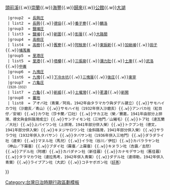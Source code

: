 {{noteTA
|1=zh-hans:庄; zh-hant:庄;
}}
{{Navbox
  |name    = 屏東郡
  |title   = 昔日[[屏東郡]]（1920年－1945年）
  |style   = width: 100%
  |group1  = [[屏東街]]<br><small>（1933年升市）</small>
  | list1  = [[屏東 (大字)|屏東]]{{.w}}[[頭前溪 (地名)|頭前溪]]{{.w}}[[崇蘭 (大字)|崇蘭]]{{.w}}[[海豐 (屏東縣大字)|海豐]]{{.w}}[[歸來 (大字)|歸來]]{{.w}}[[公館 (屏東縣)|公館]]{{.w}}[[大湖 (屏東縣)|大湖]]
  |group2  = [[長興庄]]
  | list2  = [[長興 (大字)|長興]]{{.w}}[[德協]]{{.w}}[[番子寮 (屏東縣)|番子寮]]{{.w}}[[麟洛 (大字)|麟洛]]
  |group3  = [[鹽埔庄]]
  | list3  = [[鹽埔 (大字)|鹽埔]]{{.w}}[[新圍 (臺灣)|新圍]]{{.w}}[[彭厝]]{{.w}}[[大路關]]
  |group4  = [[高樹庄]]
  | list4  = [[高樹 (大字)|高樹]]{{.w}}[[舊寮]]{{.w}}[[阿秡泉]]{{.w}}[[東振新]]{{.w}}[[加蚋埔]]{{.w}}[[田子 (屏東縣)|田子]]{{.w}}[[埔羗崙 (屏東縣)|埔羗崙]]
  |group5  = [[里港庄]]
  | list5  = [[里港 (大字)|里港]]{{.w}}[[塔樓 (大字)|塔樓]]{{.w}}[[三張廍]]{{.w}}[[瀰力肚]]{{.w}}[[土庫 (屏東縣)|土庫]]{{.w}}[[武洛 (大字)|武洛]]{{.w}}[[中崙 (屏東縣)|中崙]]
  |group6  = [[九塊庄]]
  | list6  = [[九塊 (大字)|九塊]]{{.w}}[[下冷水坑]]{{.w}}[[三塊厝 (屏東縣)|三塊厝]]{{.w}}[[後庄 (屏東縣)|後庄]]{{.w}}[[東寧 (屏東縣)|東寧]]
  |group7  = [[六龜庄]]<br><small>（1920-1932）</small>
  | list7  = [[六龜 (大字)|六龜]]{{.w}}[[新威]]{{.w}}[[土壠灣]]{{.w}}[[荖濃]]{{.w}}[[新開]]
  |group8  = [[蕃地 (屏東郡)|蕃地]]
  | list8  = アオバ社（青葉／阿烏，1942年由タラマカウ與ダデル建立）{{.w}}サモハイカウ社（沙磨亥／青山）{{.w}}サモハイ社（1932年併入沙磨亥）{{.w}}アンバカ社（紅目仔／安坡）{{.w}}カウ社（莎卡蘭／口社）{{.w}}サカエ社（榮／賽嘉，1941年由部分上排灣、德文與金斜路灣成立）{{.w}}サンテイモン社（三地門／山豬毛）{{.w}}トア社（達瓦蘭／大社）{{.w}}上パイワン社（上排灣，1941年部分併入榮）{{.w}}トクブン社（德文，1941年部分併入榮）{{.w}}キヌジヤロワン社（金斜路灣，1941年部分併入榮）{{.w}}サララウ社（1932年併入タバサン）{{.w}}タバサン社（1936年併入三地門）{{.w}}ダラダライ社（達來）{{.w}}マヌル社（馬兒）{{.w}}イラ社（谷川／伊拉）{{.w}}カバララヤン社（神山／下霧臺）{{.w}}ブダイ社（霧臺／上霧臺）{{.w}}キヌラン社（吉露／去怒）{{.w}}アデル社（阿禮）{{.w}}カバダナン社（新佳暮）{{.w}}カナモデサン社（舊佳暮）{{.w}}タラマカウ社（達拉馬考，1942年併入青葉）{{.w}}ダデル社（達得勒，1942年併入青葉）{{.w}}ライブアン社（大武）{{.w}}コチヤボガン社（[[好茶村|好茶]]）
}}
<noinclude>
[[Category:台灣日治時期行政區劃模板]]
</noinclude>